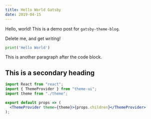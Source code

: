 ```yaml
---
title: Hello World Gatsby
date: 2019-04-15
---
```


Hello, world! This is a demo post for `gatsby-theme-blog`.

Delete me, and get writing!

```python
print('Hello World')
```

This is another paragraph after the code block.

## This is a secondary heading

```jsx
import React from "react";
import { ThemeProvider } from "theme-ui";
import theme from "./theme";

export default props => (
  <ThemeProvider theme={theme}>{props.children}</ThemeProvider>
);
```
